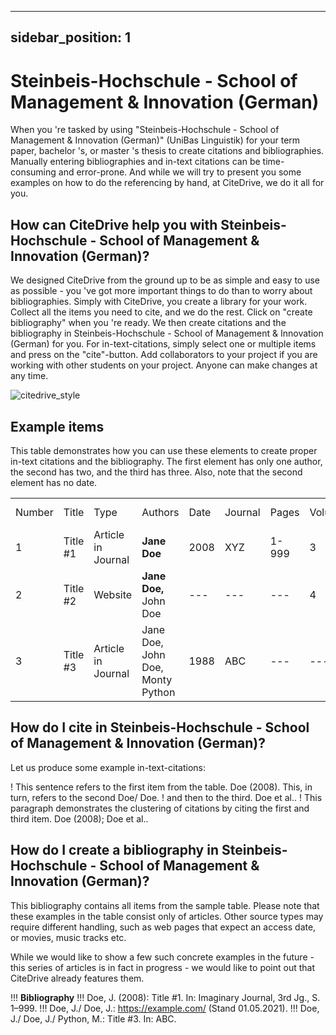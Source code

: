 
---
sidebar_position: 1
---

# Steinbeis-Hochschule - School of Management & Innovation (German)

When you 're tasked by using "Steinbeis-Hochschule - School of Management & Innovation (German)" (UniBas Linguistik) for your term paper, bachelor 's, or master 's thesis to create citations and bibliographies.
Manually entering bibliographies and in-text citations can be time-consuming and error-prone. And while we will try to present you some examples on how to do the referencing by hand, at CiteDrive, we do it all for you.

<!---
## About  Steinbeis-Hochschule - School of Management & Innovation (German)

* Title: Steinbeis-Hochschule - School of Management & Innovation (German)
* Short Title (Id): UniBas Linguistik)
* Authors: Steinbeis-Hochschule - School of Management & Innovation (German)
* Download: Steinbeis-Hochschule - School of Management & Innovation (German)
 --->

## How can CiteDrive help you with Steinbeis-Hochschule - School of Management & Innovation (German)?

We designed CiteDrive from the ground up to be as simple and easy to use as possible - you 've got more important things to do than to worry about bibliographies. Simply with CiteDrive, you create a library for your work. Collect all the items you need to cite, and we do the rest. Click on "create bibliography" when you 're ready. We then create citations and the bibliography in Steinbeis-Hochschule - School of Management & Innovation (German) for you. For in-text-citations, simply select one or multiple items and press on the "cite"-button. Add collaborators to your project if you are working with other students on your project. Anyone can make changes at any time.


![citedrive_style](images/steinbeishochschule--school-of-management-and-innovation-german.svg "Choose Steinbeis-Hochschule - School of Management & Innovation (German) in the CiteDrive App")


## Example items

This table demonstrates how you can use these elements to create proper in-text citations and the bibliography. The first element has only one author, the second has two, and the third has three. Also, note that the second element has no date.


<table>
  <tr>
   <td>Number
   </td>
   <td>Title
   </td>
   <td>Type
   </td>
   <td>Authors
   </td>
   <td>Date
   </td>
   <td>Journal
   </td>
   <td>Pages
   </td>
   <td>Volume
   </td>
   <td>Issue
   </td>
   <td>Access Date
   </td>
  </tr>
  <tr>
   <td>1
   </td>
   <td>Title #1
   </td>
   <td>Article in Journal
   </td>
   <td><strong>Jane Doe</strong>
   </td>
   <td>2008
   </td>
   <td>XYZ
   </td>
   <td>1-999
   </td>
   <td>3
   </td>
   <td>2
   </td>
   <td>--
   </td>
  </tr>
  <tr>
   <td>
2
   </td>
   <td>Title #2
   </td>
   <td>Website
   </td>
   <td><strong>Jane Doe, </strong>John Doe
   </td>
   <td>---
   </td>
   <td>---
   </td>
   <td>---
   </td>
   <td>4
   </td>
   <td>---
   </td>
   <td>2020-05-01
   </td>
  </tr>
  <tr>
   <td>3
   </td>
   <td>Title #3
   </td>
   <td>Article in Journal
   </td>
   <td>Jane Doe, John Doe, Monty Python
   </td>
   <td>1988
   </td>
   <td>ABC
   </td>
   <td>---
   </td>
   <td>---
   </td>
   <td>16
   </td>
   <td>---
   </td>
  </tr>
</table>



## How do I cite in  Steinbeis-Hochschule - School of Management & Innovation (German)?

Let us produce some example in-text-citations:

! This sentence refers to the first item from the table. Doe (2008). This, in turn, refers to the second Doe/ Doe.
! and then to the third.  Doe et al..
! This paragraph demonstrates the clustering of citations by citing the first and third item. Doe (2008); Doe et al..



## How do I create a bibliography in Steinbeis-Hochschule - School of Management & Innovation (German)?

This bibliography contains all items from the sample table. Please note that these examples in the table consist only of articles. Other source types may require different handling, such as web pages that expect an access date, or movies, music tracks etc.

While we would like to show a few such concrete examples in the future - this series of articles is in fact in progress - we would like to point out that CiteDrive already features them.


!!! **Bibliography**
!!! Doe, J. (2008): Title #1. In: Imaginary Journal, 3rd Jg., S. 1–999.
!!! Doe, J./ Doe, J.: https://example.com/ (Stand 01.05.2021).
!!! Doe, J./ Doe, J./ Python, M.: Title #3. In: ABC.


```
        